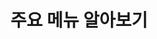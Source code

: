 ---
id: log-learn-main-menu
title: 주요 메뉴 알아보기
description: 로그 모니터링의 주요 메뉴를 안내합니다.
tags: [ 로그 모니터링, UI ]
---